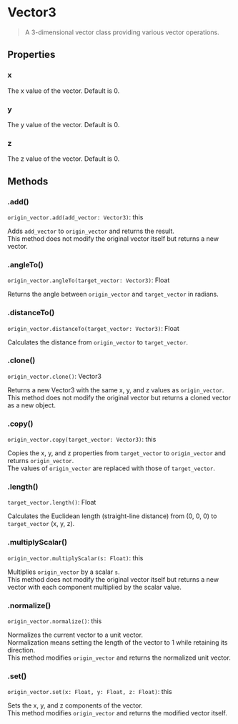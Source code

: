 # Vector3

> A 3-dimensional vector class providing various vector operations.

## Properties

### x

The x value of the vector. Default is 0.

### y

The y value of the vector. Default is 0.

### z

The z value of the vector. Default is 0.

## Methods

### .add()

`origin_vector.add(add_vector: Vector3)`: this

Adds `add_vector` to `origin_vector` and returns the result.  
This method does not modify the original vector itself but returns a new vector.

### .angleTo()

`origin_vector.angleTo(target_vector: Vector3)`: Float

Returns the angle between `origin_vector` and `target_vector` in radians.

### .distanceTo()

`origin_vector.distanceTo(target_vector: Vector3)`: Float

Calculates the distance from `origin_vector` to `target_vector`.

### .clone()

`origin_vector.clone()`: Vector3

Returns a new Vector3 with the same x, y, and z values as `origin_vector`.  
This method does not modify the original vector but returns a cloned vector as a new object.

### .copy()

`origin_vector.copy(target_vector: Vector3)`: this

Copies the x, y, and z properties from `target_vector` to `origin_vector` and returns `origin_vector`.  
The values of `origin_vector` are replaced with those of `target_vector`.

### .length()

`target_vector.length()`: Float

Calculates the Euclidean length (straight-line distance) from (0, 0, 0) to `target_vector` (x, y, z).

### .multiplyScalar()

`origin_vector.multiplyScalar(s: Float)`: this

Multiplies `origin_vector` by a scalar `s`.  
This method does not modify the original vector itself but returns a new vector with each component multiplied by the scalar value.

### .normalize()

`origin_vector.normalize()`: this

Normalizes the current vector to a unit vector.  
Normalization means setting the length of the vector to 1 while retaining its direction.  
This method modifies `origin_vector` and returns the normalized unit vector.

### .set()

`origin_vector.set(x: Float, y: Float, z: Float)`: this

Sets the x, y, and z components of the vector.  
This method modifies `origin_vector` and returns the modified vector itself.
